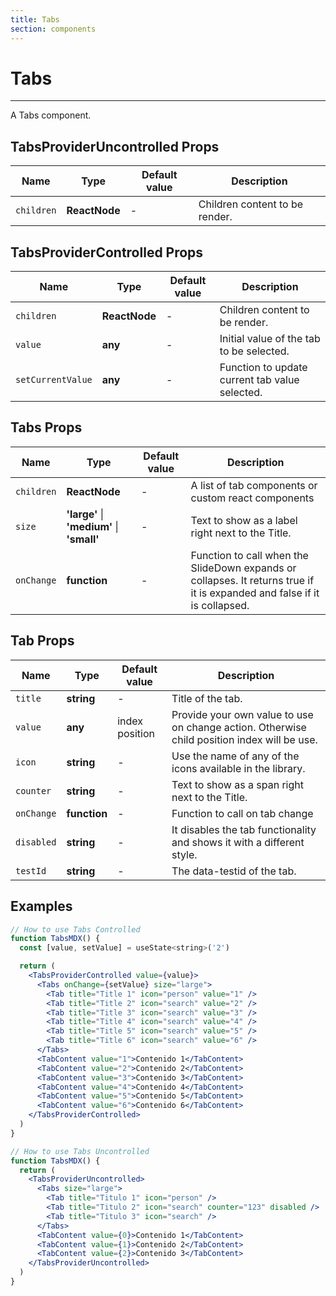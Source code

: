 ```yaml
---
title: Tabs
section: components
---
```



# Tabs

---

A Tabs component.

## TabsProviderUncontrolled Props

| Name           | Type            | Default value    | Description                                                                                                                        |
| -------------- | ----------------| ---------------- | ------------------------------------------ |
| `children`     | **ReactNode**   | -                | Children content to be render.             |

## TabsProviderControlled Props

| Name                | Type            | Default value    | Description                                                                                                                        |
| ------------------- | --------------- | ---------------- | ------------------------------------------------ |
| `children`          | **ReactNode**   | -                | Children content to be render.                   |
| `value`             | **any**         | -                | Initial value of the tab to be selected.         |
| `setCurrentValue`   | **any**         | -                | Function to update current tab value selected.   |

## Tabs Props

| Name           | Type                     | Default value    | Description                                                                                                                        |
| -------------- | ------------------------ | ---------------- | ---------------------------------------------------------------------------------------------------------------------------------- |
| `children`     | **ReactNode**            | -                | A list of tab components or custom react components                                                                        |
| `size`         | **'large'** &#124; **'medium'** &#124; **'small'**    | -                | Text to show as a label right next to the Title.                                                      |
| `onChange`     | **function**             | -                | Function to call when the SlideDown expands or collapses. It returns true if it is expanded and false if it is collapsed.          |

## Tab Props

| Name        | Type          | Default value    | Description                                                                                   |
| ----------- | ------------- | ---------------- | --------------------------------------------------------------------------------------------- |
| `title`     | **string**    | -                | Title of the tab.                                                                             |
| `value`     | **any**       | index position   | Provide your own value to use on change action. Otherwise child position index will be use.   |
| `icon`      | **string**    | -                | Use the name of any of the icons available in the library.                                    |
| `counter`   | **string**    | -                | Text to show as a span right next to the Title.                                               |
| `onChange`  | **function**  | -                | Function to call on tab change                                                                |
| `disabled`  | **string**    | -                | It disables the tab functionality and shows it with a different style.                        |
| `testId`    | **string**    | -                | The data-testid of the tab.                                                                   |


## Examples

<Demo title="Tab Controlled" background={colors.bgWhite}>
  <Tabs />
</Demo>

```jsx
// How to use Tabs Controlled
function TabsMDX() {
  const [value, setValue] = useState<string>('2')

  return (
    <TabsProviderControlled value={value}>
      <Tabs onChange={setValue} size="large">
        <Tab title="Title 1" icon="person" value="1" />
        <Tab title="Title 2" icon="search" value="2" />
        <Tab title="Title 3" icon="search" value="3" />
        <Tab title="Title 4" icon="search" value="4" />
        <Tab title="Title 5" icon="search" value="5" />
        <Tab title="Title 6" icon="search" value="6" />
      </Tabs>
      <TabContent value="1">Contenido 1</TabContent>
      <TabContent value="2">Contenido 2</TabContent>
      <TabContent value="3">Contenido 3</TabContent>
      <TabContent value="4">Contenido 4</TabContent>
      <TabContent value="5">Contenido 5</TabContent>
      <TabContent value="6">Contenido 6</TabContent>
    </TabsProviderControlled>
  )
}
```

<Demo title="Tab Uncontrolled" background={colors.bgWhite}>
  <TabsUncontrolled />
</Demo>

```jsx
// How to use Tabs Uncontrolled
function TabsMDX() {
  return (
    <TabsProviderUncontrolled>
      <Tabs size="large">
        <Tab title="Titulo 1" icon="person" />
        <Tab title="Titulo 2" icon="search" counter="123" disabled />
        <Tab title="Titulo 3" icon="search" />
      </Tabs>
      <TabContent value={0}>Contenido 1</TabContent>
      <TabContent value={1}>Contenido 2</TabContent>
      <TabContent value={2}>Contenido 3</TabContent>
    </TabsProviderUncontrolled>
  )
}
```